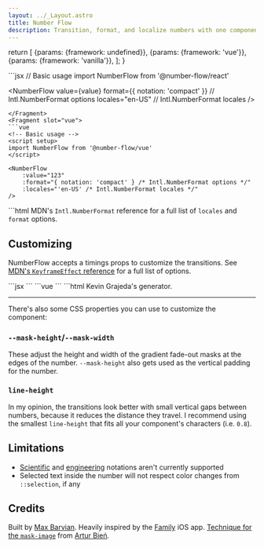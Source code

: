 ```yaml
---
layout: ../_Layout.astro
title: Number Flow
description: Transition, format, and localize numbers with one component. Accessible and customizable.
---
```

  return [
    {params: {framework: undefined}},
    {params: {framework: 'vue'}},
    {params: {framework: 'vanilla'}},
  ];
}

<Match>
<Fragment slot="react">
```jsx
// Basic usage
import NumberFlow from '@number-flow/react'

<NumberFlow
    value={value}
    format={{ notation: 'compact' }} // Intl.NumberFormat options
    locales="en-US" // Intl.NumberFormat locales
/>
```
</Fragment>
<Fragment slot="vue">
```vue
<!-- Basic usage -->
<script setup>
import NumberFlow from '@number-flow/vue'
</script>

<NumberFlow
    :value="123"
    :format="{ notation: 'compact' } /* Intl.NumberFormat options */" 
    :locales="'en-US' /* Intl.NumberFormat locales */"
/>
```
</Fragment>
```html
<number-flow x-timing="{} />
```
</Match>

See [MDN's `Intl.NumberFormat` reference](https://developer.mozilla.org/en-US/docs/Web/JavaScript/Reference/Global_Objects/Intl/NumberFormat/NumberFormat#parameters) for a full list of `locales` and `format` options.

## Customizing

NumberFlow accepts a timings props to customize the transitions. See [MDN's `KeyframeEffect` reference](https://developer.mozilla.org/en-US/docs/Web/API/KeyframeEffect/KeyframeEffect#options) for a full list of options.

<Match>
<Fragment slot="react">
```jsx
<NumberFlow
    xTiming={{ duration: 700, easing: 'ease-out' }}
    yTiming={{ duration: 700, easing: 'ease-out' }}
/>
```
</Fragment>
<Fragment slot="vue">
```vue
<NumberFlow
    :xTiming="{ duration: 700, easing: 'ease-out' }"
    :yTiming="{ duration: 700, easing: 'ease-out' }"
/>
```
</Fragment>
```html
<number-flow x-timing="{} />
```
</Match>

For spring-based easings, I'd recommend [Kevin Grajeda's generator](https://www.kvin.me/css-springs).

---

There's also some CSS properties you can use to customize the component:

### `--mask-height`/`--mask-width`

These adjust the height and width of the gradient fade-out masks at the edges of the number.
`--mask-height` also gets used as the vertical padding for the number.

### `line-height`

In my opinion, the transitions look better with small vertical gaps between numbers, because it reduces the distance
they travel.
I recommend using the smallest `line-height` that fits all your component's characters (i.e. `0.8`).

## Limitations

* [Scientific](https://developer.mozilla.org/en-US/docs/Web/JavaScript/Reference/Global_Objects/Intl/NumberFormat/NumberFormat#scientific) and [engineering](https://developer.mozilla.org/en-US/docs/Web/JavaScript/Reference/Global_Objects/Intl/NumberFormat/NumberFormat#engineering) notations aren't currently supported
* Selected text inside the number will not respect color changes from `::selection`, if any

## Credits

Built by [Max Barvian](https://x.com/mbarvian). Heavily inspired by the [Family](https://family.co) iOS app.
[Technique for the `mask-image`](https://expensive.toys/blog/blur-vignette) from [Artur Bień](https://x.com/artur_bien).
